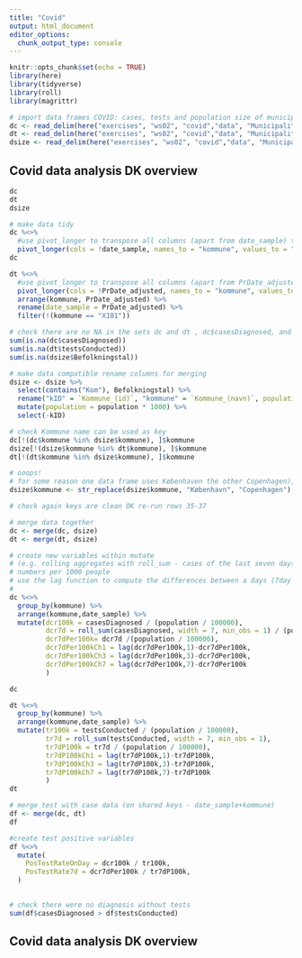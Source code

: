 ```yaml
---
title: "Covid"
output: html_document
editor_options: 
  chunk_output_type: console
---
```


```r
knitr::opts_chunk$set(echo = TRUE)
library(here)
library(tidyverse)
library(roll)
library(magrittr)

# import data frames COVID: cases, tests and population size of municipalities
dc <- read_delim(here("exercises", "ws02", "covid","data", "Municipality_cases_time_series.csv"), ";", escape_double = FALSE, trim_ws = TRUE)
dt <- read_delim(here("exercises", "ws02", "covid","data", "Municipality_tested_persons_time_series.csv"), ";", escape_double = FALSE, trim_ws = TRUE)
dsize <- read_delim(here("exercises", "ws02", "covid","data", "Municipality_test_pos.csv"), ";", escape_double = FALSE, trim_ws = TRUE)
```
## Covid data analysis DK overview
```r
dc
dt
dsize
```

```r
# make data tidy
dc %<>% 
  #use pivot_longer to transpose all columns (apart from date_sample) to two columns ('kommune','testsConducted') that hold the name of the kommune and the values of the number of diagnosed cases
  pivot_longer(cols = !date_sample, names_to = "kommune", values_to = "casesDiagnosed") %>% arrange(kommune, date_sample)
dc
```

```r
dt %<>% 
  #use pivot_longer to transpose all columns (apart from PrDate_adjusted) to two columns ('kommune','testsConducted') that hold the name of the kommune and the values of the number of conducted tests 
  pivot_longer(cols = !PrDate_adjusted, names_to = "kommune", values_to = "testsConducted") %>%
  arrange(kommune, PrDate_adjusted) %>%
  rename(date_sample = PrDate_adjusted) %>%
  filter(!(kommune == "X101"))

```

```r
# check there are no NA in the sets dc and dt , dc$casesDiagnosed, and dt$testsConducted
sum(is.na(dc$casesDiagnosed))
sum(is.na(dt$testsConducted))
sum(is.na(dsize$Befolkningstal))
```

```r
# make data compatible rename columns for merging 
dsize <- dsize %>%
  select(contains("Kom"), Befolkningstal) %>%
  rename("kID" = `Kommune_(id)`, "kommune" = `Kommune_(navn)`, population = Befolkningstal) %>%
  mutate(population = population * 1000) %>%
  select(-kID)

```

```r
# check Kommune name can be used as key
dc[!(dc$kommune %in% dsize$kommune), ]$kommune
dsize[!(dsize$kommune %in% dt$kommune), ]$kommune
dt[!(dt$kommune %in% dsize$kommune), ]$kommune
```

```r
# ooops!
# for some reason one data frame uses Københaven the other Copenhagen), - use str_replace to change "København", "Copenhagen"
dsize$kommune <- str_replace(dsize$kommune, "København", "Copenhagen")

# check again keys are clean OK re-run rows 35-37

# merge data together
dc <- merge(dc, dsize)
dt <- merge(dt, dsize)

```

```r

# create new variables within mutate 
# (e.g. rolling aggregates with roll_sum - cases of the last seven days) - 
# numbers per 1000 people 
# use the lag function to compute the differences between a days (7day sum) value and the one from 7 days (3, and 1) ago
#
dc %<>% 
  group_by(kommune) %>%
  arrange(kommune,date_sample) %>%
  mutate(dcr100k = casesDiagnosed / (population / 100000), 
         dcr7d = roll_sum(casesDiagnosed, width = 7, min_obs = 1) / (population / 100000),
         dcr7dPer100k= dcr7d /(population / 100000),
         dcr7dPer100kCh1 = lag(dcr7dPer100k,1)-dcr7dPer100k,
         dcr7dPer100kCh3 = lag(dcr7dPer100k,3)-dcr7dPer100k,
         dcr7dPer100kCh7 = lag(dcr7dPer100k,7)-dcr7dPer100k
         )

dc
```

```r
dt %<>% 
  group_by(kommune) %>% 
  arrange(kommune,date_sample) %>%
  mutate(tr100k = testsConducted / (population / 100000), 
         tr7d = roll_sum(testsConducted, width = 7, min_obs = 1), 
         tr7dP100k = tr7d / (population / 100000),
         tr7dP100kCh1 = lag(tr7dP100k,1)-tr7dP100k,
         tr7dP100kCh3 = lag(tr7dP100k,3)-tr7dP100k,
         tr7dP100kCh7 = lag(tr7dP100k,7)-tr7dP100k
         )
dt
```

```r
# merge test with case data (on shared keys - date_sample+kommune)
df <- merge(dc, dt)
df

#create test positive variables 
df %<>% 
  mutate(
    PosTestRateOnDay = dcr100k / tr100k,
    PosTestRate7d = dcr7dPer100k / tr7dP100k, 
  )
    

# check there were no diagnosis without tests
sum(df$casesDiagnosed > df$testsConducted)
```

## Covid data analysis DK overview

